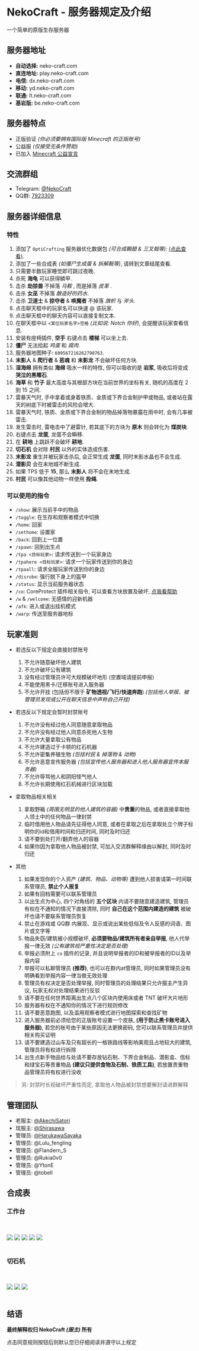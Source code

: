 

# NekoCraft - 服务器规定及介绍

一个简单的原版生存服务器

## 服务器地址

- **自动选择:** neko-craft.com
- **直连地址:** play.neko-craft.com
- **电信:** dx.neko-craft.com
- **移动:** yd.neko-craft.com
- **联通:** lt.neko-craft.com
- **基岩版:** be.neko-craft.com

## 服务器特点

- 正版验证 *(你必须要拥有国际版 Minecraft 的正版账号)*
- 公益服 *(仅接受无条件赞助)*
- 已加入 [Minecraft 公益宣言](https://nonprofit-minecraft.org)

## 交流群组

- Telegram: [@NekoCraft](https://t.me/NekoCraft)
- QQ群: [7923309](https://jq.qq.com/?_wv=1027&k=5NWK20A)

## 服务器详细信息

### 特性

1. 添加了 `OptiCrafting` 服务器优化数据包 *(可合成鞘翅 & 三叉戟等)*: [(点此查看)](https://www.bilibili.com/read/cv3138258).
2. 添加了一些合成表 *(如僵尸生成蛋 & 拆解鞍等)*, 请转到文章结尾查看.
3. 只需要半数玩家睡觉即可跳过夜晚.
4. 杀死 **海龟** 可以获得鳞甲.
5. 击杀 **劫掠兽** 不掉落 *马鞍* , 而是掉落 *皮革* .
6. 击杀 **女巫** 不掉落 *酿造好的药水*.
7. 击杀 **卫道士** & **掠夺者** & **唤魔者** 不掉落 *旗帜* 与 *斧头*.
8. 点击聊天框中的玩家名可以快速 @ 该玩家.
9. 点击聊天框中的聊天内容可以直接复制文本.
10. 在聊天框中以 `<某位玩家名字>空格` *(比如说: Notch 你好)*, 会提醒该玩家查看信息.
11. 安装有座椅插件, **空手** 右键点击 **楼梯** 可以坐上去.
12. **僵尸** 无法拾起 *鸡蛋* 和 *腐肉*.
13. 服务器地图种子: `609567216262790763`.
14. **末影人** & **爬行者** & **恶魂** 和 **末影龙** 不会破坏任何方块.
15. **湿海绵** 拥有类似 **海绵** 吸水一样的特性, 但可以吸收的是 **岩浆**, 吸收后将变成 **哭泣的黑曜石**.
16. **海草** 和 **竹子** 最大高度与其根部方块在当前世界的坐标有关, 随机的高度在 2 到 15 之间.
17. 雷暴天气时, 手中拿着或身着铁质、金质或下界合金制护甲或物品, 或者站在露天的树底下时被雷击的风险会增大.
18. 雷暴天气时, 铁质、金质或下界合金制的物品掉落物暴露在雨中时, 会有几率被雷击.
19. 发生雷击时, 雷电击中了避雷针, 若其底下的方块为 **原木** 则会转化为 **煤炭块**.
20. 右键点击 **龙蛋**, 龙蛋不会瞬移.
21. 在 **耕地** 上跳跃不会破坏 **耕地**.
22. **切石机** 会对除 **村民** 以外的实体造成伤害.
23. **末影龙** 重生并被玩家击杀后, 会正常生成 **龙蛋**, 同时末影水晶也不会生成.
24. **潜影贝** 会在末地城不断生成.
25. 如果 TPS 低于 **15**, 那么 **末影人** 将不会在末地生成.
26. **村民** 可以像其他动物一样使用 **拴绳**.

### 可以使用的指令

- `/show`: 展示当前手中的物品
- `/toggle`: 在生存和观察者模式中切换
- `/home`: 回家
- `/sethome`: 设置家
- `/back`: 回到上一位置
- `/spawn`: 回到出生点
- `/tpa <目标玩家>`: 请求传送到一个玩家身边
- `/tpahere <目标玩家>`: 请求一个玩家传送到你的身边
- `/tpaall`: 请求全服玩家传送到你的身边
- `/disrobe`: 强行脱下身上的盔甲
- `/status`: 显示当前服务器状态
- `/co`: CoreProtect 插件相关指令, 可以查看方块放置及破坏, [点我看帮助](http://mineplugin.org/CoreProtect#.E5.91.BD.E4.BB.A4)
- `/w` & `/welcome`: 无感情的迎新机器
- `/afk`: 进入或退出挂机模式
- `/warp`: 传送至服务器地标

## 玩家准则

- 若违反以下规定会直接封禁账号
  1. 不允许随意破坏他人建筑
  2. 不允许破坏公有建筑
  3. 没有经过管理员许可大规模破坏地形 (空置域请提前申报)
  4. 不能使用黑卡/迁移账号进入服务器
  5. 不允许开挂 (包括但不限于 **矿物透视/飞行/快速奔跑**) *(包括他人举报、被管理员发现或公开在聊天信息中声称自己开挂)*

- 若违反以下规定会暂时封禁账号
  1. 不允许没有经过他人同意随意拿取物品
  2. 不允许没有经过他人同意杀死他人生物
  3. 不允许大量拿取公有物品
  4. 不允许建造过于卡顿的红石机器
  5. 不允许密集养殖生物 *(包括村民 & 掉落物 & 动物)*
  6. 不允许恶意宣传服务器 *(包括宣传他人服务器和进入他人服务器宣传本服务器)*
  7. 不允许辱骂他人和阴阳怪气他人
  8. 不允许长期使用红石机械进行区块加载

- 拿取物品相关相关
  1. 拿取野箱 *(周围无明显的他人建筑的容器)* 中**贵重**的物品, 或者直接拿取他人领土中的任何物品一律封禁
  2. 临时借用他人物品请先征得他人同意, 或者在拿取之后在拿取处立个牌子标明你的id和借用时间和归还时间, 同时及时归还
  3. 请不要到处打开/翻弄他人的容器
  4. 如果你因为拿取他人物品被封禁, 可加入交流群解释缘由以解封, 同时及时归还

- 其他
  1. 如果发现你的个人资产 *(建筑、物品、动物等)* 遭到他人损害请第一时间联系管理员, **禁止个人报复**
  2. 如果有回档需要可以联系管理员
  3. 以出生点为中心, 四个对角线的 **五个区块** 内请不要随意建造建筑, 管理员有权在不通知的情况下直接清除, 同时 **自己在这个范围内建造的建筑** 被破坏也请不要联系管理员恢复
  4. 禁止在游戏或 QQ群 内展现、显示或说出某些低俗及令人反感的词语、图片或文字等
  5. 物品失窃/建筑被小规模破坏, **必须要物品/建筑所有者亲自举报**, 他人代举报一律无效 *(公有建筑视严重性决定是否处理)*
  6. 举报必须附上 `co` 插件的记录, 并且说明举报者的ID和被举报者的ID以及举报内容
  7. 举报可以私聊管理员 **(推荐)**, 也可以在群内at管理员, 同时如果管理员没有明确看到举报内容一律当做无效处理
  8. 管理员有权决定是否处理举报, 同时管理员的处理结果只允许服主产生异议, 玩家无权对处理结果进行反驳
  9. 请不要在任何世界距离出生点八个区块内使用床或者 TNT 破坏大片地形
  10. 服务器有权在不通知你的情况下进行规则修改
  11. 请不要恶意跑图, 以及滥用观察者模式进行地图探索和查找矿物
  12. 进入服务器前必须给您的正版账号设置一个皮肤, **(用于防止黑卡账号进入服务器)**, 若您的账号由于某些原因无法更换密码, 您可以联系管理员并提供相关购买证明
  13. 请不要建造过山车及只有超长的一格铁路线等影响美观且占地较大的建筑, 管理员将有权进行拆除
  14. 出生点新手物品给与处请不要存放钻石制、下界合金制品、潜影盒、信标和绿宝石等贵重物品 **(建议只提供食物及石制、铁质工具)**, 若放置贵重物品管理员将有权进行没收

> 另: 封禁时长视破坏严重性而定, 拿取他人物品被封禁想要解封请进群解释

## 管理团队

- 老服主: [@AkechiSatori](https://t.me/AkechiSatori)
- 现服主: [@Shirasawa](https://t.me/Shirasawa)
- 管理员: [@HarukawaSayaka](https://t.me/HarukawaSayaka)
- 管理员: @Lulu_fengling
- 管理员: @Flandern_S
- 管理员: @Rukia0v0
- 管理员: @YtonE
- 管理员: @tobell

## 合成表

### 工作台

<br />
<br />
<img src={elytra} />
<img src={trident} />
<img src={zombie_egg} />
<img src={blue_ice} />
<img src={sponge} />
<br />
<br />

### 切石机

<br />
<br />
<img src={leather} />
<img src={brick} />
<img src={cyle} />
<br />
<br />

## 结语

**最终解释权归 NekoCraft *(服主)* 所有**

点击同意规则按钮后则默认您已仔细阅读并遵守以上规定

